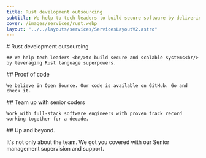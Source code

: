 ```yaml
---
title: Rust development outsourcing
subtitle: We help to tech leaders to build secure software by delivering expert level Rust development services.
cover: /images/services/rust.webp
layout: "../../layouts/services/ServicesLayoutV2.astro"
---
```


<ContentLimiter>

  <ArticleHeader cover="/images/services/rust.webp" alt="rust development">
    # Rust development outsourcing

    ## We help tech leaders <br/>to build secure and scalable systems<br/> by leveraging Rust language superpowers.
  </ArticleHeader>

  <ContentBlock>
    ## Proof of code

    We believe in Open Source. Our code is available on GitHub. Go and check it.
  </ContentBlock>

  <Projects />
</ContentLimiter>
<DarkSection>

  <ContentBlock>
    ## Team up with senior coders

    Work with full-stack software engineers with proven track record working together for a decade.
  </ContentBlock>

  <Coders />

</DarkSection>

<ContentBlock>
  ## Up and beyond.

  It's not only about the team. We got you covered with our Senior management supervision and support.
</ContentBlock>

<Managers />

<HireUs />
